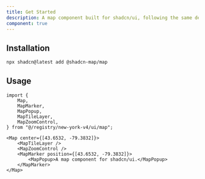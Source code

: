 ```yaml
---
title: Get Started
description: A map component built for shadcn/ui, following the same design patterns and styles. Uses Leaflet with React Leaflet, both open-source libraries, to provide interactive mapping.
component: true
---
```


## Installation

<CodeTabs>

<TabsContent value="cli">

```bash
npx shadcn@latest add @shadcn-map/map
```

</TabsContent>

</CodeTabs>

## Usage

```tsx showLineNumbers
import {
    Map,
    MapMarker,
    MapPopup,
    MapTileLayer,
    MapZoomControl,
} from "@/registry/new-york-v4/ui/map";
```

```tsx showLineNumbers
<Map center={[43.6532, -79.3832]}>
    <MapTileLayer />
    <MapZoomControl />
    <MapMarker position={[43.6532, -79.3832]}>
        <MapPopup>A map component for shadcn/ui.</MapPopup>
    </MapMarker>
</Map>
```
